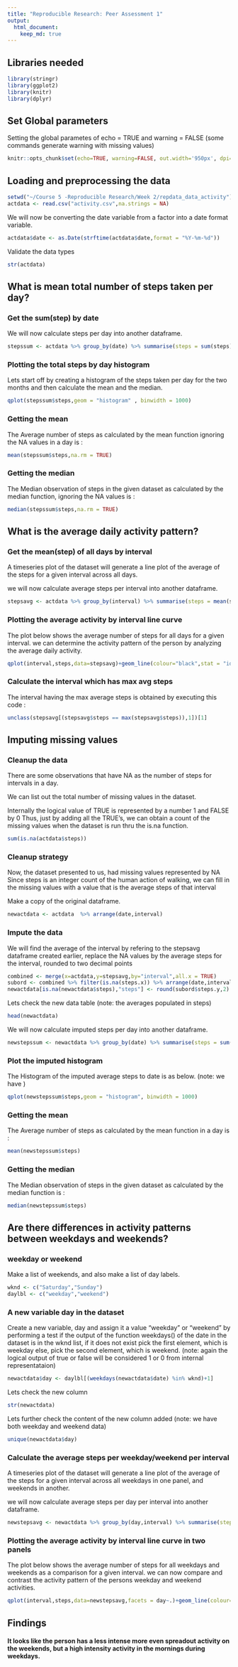 ```yaml
---
title: "Reproducible Research: Peer Assessment 1"
output: 
  html_document: 
    keep_md: true
---
```


## Libraries needed
```r
library(stringr)
library(ggplot2)
library(knitr)
library(dplyr)
```

## Set Global parameters

Setting the global parametes of echo = TRUE and warning = FALSE
(some commands generate warning with missing values)
```r
knitr::opts_chunk$set(echo=TRUE, warning=FALSE, out.width='950px', dpi=200)

```

## Loading and preprocessing the data
```r
setwd("~/Course 5 -Reproducible Research/Week 2/repdata_data_activity")
actdata <- read.csv("activity.csv",na.strings = NA)
```

We will now be converting the date variable from a factor into a date format variable.
```r
actdata$date <- as.Date(strftime(actdata$date,format = "%Y-%m-%d"))
```
Validate the data types
```r
str(actdata)
```

## What is mean total number of steps taken per day?

### Get the sum(step) by date
We will now calculate steps per day into another dataframe.
```r
stepssum <- actdata %>% group_by(date) %>% summarise(steps = sum(steps)) %>% arrange(date) 
```
### Plotting the total steps by day histogram
Lets start off by creating a histogram of the steps taken per day for the two months
and then calculate the mean and the median.
```r
qplot(stepssum$steps,geom = "histogram" , binwidth = 1000)
```

### Getting the mean
The Average number of steps as calculated by the mean function ignoring the NA values in a day is :
```r
mean(stepssum$steps,na.rm = TRUE)
```
### Getting the median
The Median observation of steps in the given dataset as calculated by the median function, ignoring the NA values is :
```r
median(stepssum$steps,na.rm = TRUE)
```

## What is the average daily activity pattern?

### Get the mean(step) of all days by interval
A timeseries plot of the dataset will generate a line plot of the average of the steps for a given interval across all days.

we will now calculate average steps per interval into another dataframe.

```r
stepsavg <- actdata %>% group_by(interval) %>% summarise(steps = mean(steps,na.rm = TRUE)) %>% arrange(interval) 
```
### Plotting the average activity by interval line curve
The plot below shows the average number of steps for all days for a given interval.
we can determine the activity pattern of the person by analyzing the average daily activity.
```r
qplot(interval,steps,data=stepsavg)+geom_line(colour="black",stat = "identity")+geom_point(na.rm = TRUE)+scale_x_continuous(breaks = round(seq(min(stepsavg$interval), max(stepsavg$interval), by = 200),1))
```

### Calculate the interval which has max avg steps
The interval having the max average steps is obtained by executing this code :
```r
unclass(stepsavg[(stepsavg$steps == max(stepsavg$steps)),1])[1]
```



## Imputing missing values

### Cleanup the data
There are some observations that have NA as the number of steps for intervals in a day.

We can list out the total number of missing values in the dataset.

Internally the logical value of TRUE is represented by a number 1 and FALSE by 0
Thus, just by adding all the TRUE's, we can obtain a count of the missing values when the dataset is run thru the is.na function.
```r
sum(is.na(actdata$steps))
```
### Cleanup strategy
Now, the dataset presented to us, had missing values represented by NA
Since steps is an integer count of the human action of walking, we can fill in the missing values with a value that is the average steps of that interval

Make a copy of the original dataframe.
```r
newactdata <- actdata  %>% arrange(date,interval)
```
### Impute the data
We will find the average of the interval by refering to the stepsavg dataframe created earlier, replace the NA values by the average steps for the interval, rounded to two decimal points
```r
combined <- merge(x=actdata,y=stepsavg,by="interval",all.x = TRUE)
subord <- combined %>% filter(is.na(steps.x)) %>% arrange(date,interval)
newactdata[is.na(newactdata$steps),"steps"] <- round(subord$steps.y,2)
```
Lets check the new data table (note: the averages populated in steps)
```r
head(newactdata)
```
We will now calculate imputed steps per day into another dataframe.
```r
newstepssum <- newactdata %>% group_by(date) %>% summarise(steps = sum(steps)) %>% arrange(date) 
```
### Plot the imputed histogram
The Histogram of the imputed average steps to date is as below.
(note: we have )
```r
qplot(newstepssum$steps,geom = "histogram", binwidth = 1000)
```

### Getting the mean
The Average number of steps as calculated by the mean function in a day is :
```r
mean(newstepssum$steps)
```
### Getting the median
The Median observation of steps in the given dataset as calculated by the median function is :
```r
median(newstepssum$steps)
```

## Are there differences in activity patterns between weekdays and weekends?

### weekday or weekend
Make a list of weekends, and also make a list of day labels.
```r
wknd <- c("Saturday","Sunday")
daylbl <- c("weekday","weekend")
```
### A new variable day in the dataset
Create a new variable, day and assign it a value "weekday" or "weekend" by performing a test if the output of the function weekdays() of the date in the dataset is in the wknd list, if it does not exist pick the first element, which is weekday else, pick the second element, which is weekend.
(note: again the logical output of true or false will be considered 1 or 0 from internal representataion)
```r
newactdata$day <- daylbl[(weekdays(newactdata$date) %in% wknd)+1]
```
Lets check the new column
```r
str(newactdata)
```
Lets further check the content of the new column added 
(note: we have both weekday and weekend data)
```r
unique(newactdata$day)
```

### Calculate the average steps per weekday/weekend per interval
A timeseries plot of the dataset will generate a line plot of the average of the steps for a given interval across all weekdays in one panel, and weekends in another.

we will now calculate average steps per day per interval into another dataframe.

```r
newstepsavg <- newactdata %>% group_by(day,interval) %>% summarise(steps = mean(steps)) %>% arrange(day,interval) 
```
### Plotting the average activity by interval line curve in two panels
The plot below shows the average number of steps for all weekdays and weekends as a comparison for a given interval.
we can now compare and contrast the activity pattern of the persons weekday and weekend activities. 
```r
qplot(interval,steps,data=newstepsavg,facets = day~.)+geom_line(colour="black",stat = "identity")+scale_x_continuous(breaks = round(seq(min(newstepsavg$interval), max(newstepsavg$interval), by = 200),1))
```

## Findings

#### It looks like the person has a less intense more even spreadout activity on the weekends, but a high intensity activity in the mornings during weekdays. 

